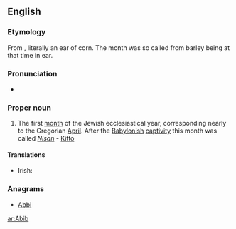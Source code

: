 ==English==

===Etymology===
From {{etyl|he}} {{term|אביב|אביב|sc=Hebr|tr=abhībh|lang=he}}, literally an ear of corn. The month was so called from barley being at that time in ear.

===Pronunciation===
* {{a|US}} {{IPA|/ɑ.ˈviv/|lang=en}}

===Proper noun===
{{en-proper noun}}

# The first [[month]] of the Jewish ecclesiastical year, corresponding nearly to the Gregorian [[April]]. After the [[Babylonish]] [[captivity]] this month was called ''[[Nisan]]'' - [[Kitto]]

====Translations====
{{trans-top|month}}
* Irish: {{t|ga|Áibíb|f}}
{{trans-mid}}
{{trans-bottom}}

===Anagrams===
* [[Abbi#English|Abbi]]

[[ar:Abib]]